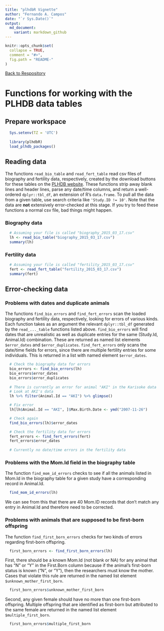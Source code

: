 ```yaml
---
title: "plhdbR Vignette"
author: "Fernando A. Campos"
date: "`r Sys.Date()`"
output:
  md_document:
    variant: markdown_github
---
```


```r
knitr::opts_chunk$set(
  collapse = TRUE,
  comment = "#>",
  fig.path = "README-"
)
```

[Back to Respository](https://github.com/camposfa/plhdbR)

# Functions for working with the PLHDB data tables

## Prepare workspace

```r
  Sys.setenv(TZ = 'UTC')
  
  library(plhdbR)
  load_plhdb_packages()
```

## Reading data

The functions `read_bio_table` and `read_fert_table` read csv files of biography and fertility data, respectively, created by the download buttons for these tables on the [PLHDB website](https://plhdb.org/). These functions strip away blank lines and header lines, parse any date/time columns, and return a well-ordered `dplyr::tbl_df`, an extension of R's `data.frame`. To pull all the data from a given table, use search criteria like `'Study.ID != 10'`. Note that the data are **not** extensively error-checked at this stage. If you try to feed these functions a normal csv file, bad things might happen.

### Biography data

```r
  # Assuming your file is called "biography_2015_03_17.csv"
  lh <- read_bio_table("biography_2015_03_17.csv")
  summary(lh)
```

### Fertility data

```r
  # Assuming your file is called "fertility_2015_03_17.csv"
  fert <- read_fert_table("fertility_2015_03_17.csv")
  summary(fert)
```

## Error-checking data

### Problems with dates and duplicate animals

The functions `find_bio_errors` and `find_fert_errors` scan the loaded biography and fertility data, respectively, looking for errors of various kinds. Each function takes as an argument the relevant `dplyr::tbl_df` generated by the `read_..._table` functions listed above. `find_bio_errors` will find dates that are unrealistic as well as duplicate entries for the same (Study.Id, Animal.Id) combination. These are returned as named list elements `$error_dates` and `$error_duplicates`. `find_fert_errors` only scans the date/time fields for errors, since there are multiple fertility entries for some individuals. This is returned in a list with named element `$error_dates`.

```r
  # Check the biography data for errors
  bio_errors <- find_bio_errors(lh)
  bio_errors$error_dates
  bio_errors$error_duplicates
  
  # There is currently an error for animal "AKI" in the Karisoke data
  # Look at AKI's data
  lh %>% filter(Animal.Id == "AKI") %>% glimpse()

  # Fix error
  lh[lh$Animal.Id == "AKI", ]$Max.Birth.Date <- ymd("2007-11-26")

  # Check again
  find_bio_errors(lh)$error_dates

  # Check the fertility data for errors
  fert_errors <- find_fert_errors(fert)
  fert_errors$error_dates
  
  # Currently no date/time errors in the fertility data
```

### Problems with the Mom.Id field in the biography table

The function `find_mom_id_errors` checks to see if all the animals listed in Mom.Id
in the biography table for a given study have a corresponding record in Animal.Id.

```r
  find_mom_id_errors(lh)
```

We can see from this that there are 40 Mom.ID records that don't match any entry
in Animal.Id and therefore need to be corrected.

### Problems with animals that are supposed to be first-born offspring

The function `find_first_born_errors` checks for two kinds of errors regarding
first-born offspring.

```r
  first_born_errors <- find_first_born_errors(lh)
```

First, there should be a known Mom.Id (not blank or NA) for 
any animal that has "N" or "Y" in the First.Born column because if the animal's 
first-born status is known ("N", or "Y"), then the researchers must know the 
mother. Cases that violate this rule are returned in the named list element 
`$unknown_mother_first_born`.

```r
  first_born_errors$unknown_mother_first_born
```

Second, any given female should have no more than one first-born offspring.
Multiple offspring that are identified as first-born but attributed to the
same female are returned in the named list element `$multiple_first_born`.

```r
  first_born_errors$multiple_first_born
```




